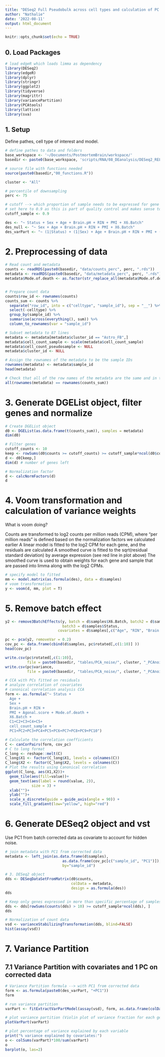 ```yaml
---
title: "DESeq2 Full Pseudobulk across cell types and calculation of PC noise"
author: "Nathalie"
date: '2022-08-11'
output: html_document
---
```


```r
knitr::opts_chunk$set(echo = TRUE)
```

## 0. Load Packages

```r
# load edgeR which loads limma as dependency
library(DESeq2)
library(edgeR)
library(dplyr)
library(stringr)
library(ggplot2)
library(tidyverse)
library(magrittr)
library(variancePartition)
library(PCAtools)
library(lattice)
library(sva)
```

## 1. Setup

Define pathes, cell type of interest and model.

```r
# define pathes to data and folders
base_workspace <- '~/Documents/PostmortemBrain/workspace/'
basedir <- paste0(base_workspace, 'scripts/RNA/08_DEanalysis/DESeq2_RELN/')

# source file with functions needed
source(paste0(basedir,"00_functions.R"))

cluster <- "All"

# percentile of downsampling
perc <- 75

# cutoff --> which proportion of sample needs to be expressed for gene to be kept?
# set here to 0.9 as this is part of quality control and makes sense to be stricter
cutoff_sample <- 0.9

des <- "~ Status + Sex + Age + Brain.pH + RIN + PMI + X6.Batch"
des_null <- "~ Sex + Age + Brain.pH + RIN + PMI + X6.Batch"
des_varPart <- "~ (1|Status) + (1|Sex) + Age + Brain.pH + RIN + PMI + (1|X6.Batch)"
```

# 2. Preprocessing of data

```r
# Read count and metadata
counts <- readRDS(paste0(basedir, "data/counts_perc", perc, ".rds"))
metadata <- readRDS(paste0(basedir, "data/metadata_perc", perc, ".rds"))
metadata$Mode.of.death <- as.factor(str_replace_all(metadata$Mode.of.death, " ", ""))


# Prepare count data
counts$row_id <- rownames(counts)
counts_sum <- counts %>%
  separate("row_id", into = c("celltype", "sample_id"), sep = "__") %>%
  select(-celltype) %>%
  group_by(sample_id) %>%
  summarise(across(everything(), sum)) %>%
  column_to_rownames(var = "sample_id")

# Subset metadata to 87 lines
metadata <- metadata[metadata$cluster_id == "Astro_FB",]
metadata$cell_count_sample <- scale(metadata$cell_count_sample)
metadata$cell_count_pseudosample <- NULL
metadata$cluster_id <- NULL

# Assign the rownames of the metadata to be the sample IDs
rownames(metadata) <- metadata$sample_id
head(metadata)

# Check that all of the row names of the metadata are the same and in the same order as the column names of the counts in order to use as input to DESeq2
all(rownames(metadata) == rownames(counts_sum))
```


# 3. Generate DGEList object, filter genes and normalize

```r
# Create DGEList object
d0 <- DGEList(as.data.frame(t(counts_sum)), samples = metadata)
dim(d0)

# Filter genes
cutoff_counts <- 10
keep <- rowSums(d0$counts >= cutoff_counts) >= cutoff_sample*ncol(d0$counts)
d <- d0[keep,] 
dim(d) # number of genes left

# Normalization factor
d <- calcNormFactors(d)
d
```


# 4. Voom transformation and calculation of variance weights

What is voom doing?

Counts are transformed to log2 counts per million reads (CPM), where “per million reads” is defined based on the normalization factors we calculated earlier
A linear model is fitted to the log2 CPM for each gene, and the residuals are calculated
A smoothed curve is fitted to the sqrt(residual standard deviation) by average expression (see red line in plot above)
The smoothed curve is used to obtain weights for each gene and sample that are passed into limma along with the log2 CPMs.

```r
# specify model to fitted
mm <- model.matrix(as.formula(des), data = d$samples)
# voom transformation
y <- voom(d, mm, plot = T)
```



# 5. Remove batch effect

```r
y2 <- remove3BatchEffects(y, batch = d$samples$X6.Batch, batch2 = d$samples$Sex,
                          batch3 = d$samples$Status,
                        covariates = d$samples[,c("Age", "RIN", "Brain.pH", "PMI")])

pc <- pca(y2, removeVar = 0.2)
cov_pc <- data.frame(cbind(d$samples, pc$rotated[,c(1:10)] ))
head(cov_pc)

write.csv(pc$rotated[,c(1:10)],
          file = paste0(basedir, "tables/PCA_noise/", cluster, "_PCAnoise_perc", perc, "_rotated.csv"))
write.csv(pc$variance,
          file = paste0(basedir, "tables/PCA_noise/", cluster, "_PCAnoise_perc", perc, "_variance.csv"))

# CCA with PCs fitted on residuals
# analyze correlation of covariates
# canonical correlation analysis CCA
form <- as.formula("~ Status +
  Age +
  Sex +
  Brain.pH + RIN + 
  PMI + Agonal.score + Mode.of.death +
  X6.Batch +
  C1+C2+C3+C4+C5+
  cell_count_sample +
  PC1+PC2+PC3+PC4+PC5+PC6+PC7+PC8+PC9+PC10")

# Calculate the correlation coefficients
C <- canCorPairs(form, cov_pc)
# C to long format
C_long <- reshape::melt(C)
C_long$X1 <- factor(C_long$X1, levels = colnames(C))
C_long$X2 <- factor(C_long$X2, levels = colnames(C))
# Plot the results using Canonical correlation
ggplot(C_long, aes(X1,X2))+
  geom_tile(aes(fill=value))+
  geom_text(aes(label = round(value, 2)),
            size = 3) +
  xlab("")+
  ylab("")+
  scale_x_discrete(guide = guide_axis(angle = 90)) +
  scale_fill_gradient(low="yellow", high="red")
```


# 6. Generate DESeq2 object and vst 

Use PC1 from batch corrected data as covariate to account for hidden noise.

```r
# join metadata with PC1 from corrected data
metadata <- left_join(as.data.frame(d$samples), 
                          as.data.frame(cov_pc[c("sample_id", "PC1")]), 
                          by="sample_id")

# 3. DESeq2 object
dds <- DESeqDataSetFromMatrix(d0$counts, 
                              colData = metadata, 
                              design = as.formula(des))
dds

# Keep only genes expressed in more than specific percentage of samples
dds <- dds[rowSums(counts(dds) > 10) >= cutoff_sample*ncol(dds), ]
dds

# Normalization of count data
vsd <- varianceStabilizingTransformation(dds, blind=FALSE)
hist(assay(vsd))
```

# 7. Variance Partition

## 7.1 Variance Partition with covariates and 1 PC on corrected data

```r
# Variance Partition formula --> with PC1 from corrected data
form <- as.formula(paste0(des_varPart, "+PC1"))
form

# run variance partition
varPart <- fitExtractVarPartModel(assay(vsd), form, as.data.frame(colData(dds)))

# plot variance partition (Violin plot of variance fraction for each gene and each variable)
plotVarPart(varPart)
```

```r
# plot percentage of variance explained by each variable
print("% variance explained by covariates:")
o <- colSums(varPart)*100/sum(varPart)
o
barplot(o, las=2)
```
